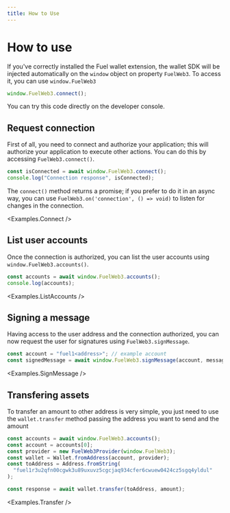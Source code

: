 ```yaml
---
title: How to Use
---
```


# How to use

<ConnectionAlert />

If you've correctly installed the Fuel wallet extension, the wallet SDK will be injected automatically on the `window` object on property `FuelWeb3`. To access it, you can use `window.FuelWeb3`

```ts
window.FuelWeb3.connect();
```

You can try this code directly on the developer console.

## Request connection

First of all, you need to connect and authorize your application; this will authorize your application to execute other actions. You can do this by accessing `FuelWeb3.connect()`.

```ts
const isConnected = await window.FuelWeb3.connect();
console.log("Connection response", isConnected);
```

The `connect()` method returns a promise; if you prefer to do it in an async way, you can use `FuelWeb3.on('connection', () => void)` to
listen for changes in the connection.

<Examples.Connect />

## List user accounts

Once the connection is authorized, you can list the user accounts using `window.FuelWeb3.accounts()`.

```ts
const accounts = await window.FuelWeb3.accounts();
console.log(accounts);
```

<Examples.ListAccounts />

## Signing a message

Having access to the user address and the connection authorized, you can now request the user for signatures using `FuelWeb3.signMessage`.

```ts
const account = "fuel1<address>"; // example account
const signedMessage = await window.FuelWeb3.signMessage(account, message);
```

<Examples.SignMessage />

## Transfering assets

To transfer an amount to other address is very simple, you just need to use the `wallet.transfer` method passing the address you want to send and the amount

```ts
const accounts = await window.FuelWeb3.accounts();
const account = accounts[0];
const provider = new FuelWeb3Provider(window.FuelWeb3);
const wallet = Wallet.fromAddress(account, provider);
const toAddress = Address.fromString(
  "fuel1r3u2qfn00cgwk3u89uxuvz5cgcjaq934cfer6cwuew0424cz5sgq4yldul"
);

const response = await wallet.transfer(toAddress, amount);
```

<Examples.Transfer />
